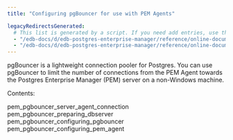 ```yaml
---
title: "Configuring pgBouncer for use with PEM Agents"

legacyRedirectsGenerated:
  # This list is generated by a script. If you need add entries, use the `legacyRedirects` key.
  - "/edb-docs/d/edb-postgres-enterprise-manager/reference/online-documentation/8.0/toc_pem_configure_pgbouncer.html"
  - "/edb-docs/d/edb-postgres-enterprise-manager/reference/online-documentation/latest/toc_pem_configure_pgbouncer.html"
---
```


<div id="toc_pem_pgbouncer" class="registered_link"></div>

pgBouncer is a lightweight connection pooler for Postgres. You can use pgBouncer to limit the number of connections from the PEM Agent towards the Postgres Enterprise Manager (PEM) server on a non-Windows machine.

Contents:

<div class="toctree">

pem_pgbouncer_server_agent_connection pem_pgbouncer_preparing_dbserver pem_pgbouncer_configuring_pgbouncer pem_pgbouncer_configuring_pem_agent

</div>
